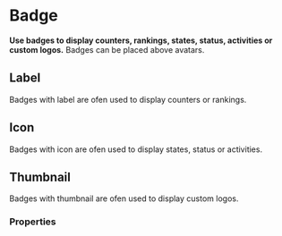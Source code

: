 # Badge <ReactStabilityFlag status="stable" />

**Use badges to display counters, rankings, states, status, activities or custom logos.**
Badges can be placed above avatars.

## Label

Badges with label are ofen used to display counters or rankings.

<DemoBlock demo="label" />

## Icon

Badges with icon are ofen used to display states, status or activities.

<DemoBlock demo="icon" />

## Thumbnail

Badges with thumbnail are ofen used to display custom logos.

<DemoBlock demo="thumbnail" />

### Properties

<PropTable component="Badge" />

